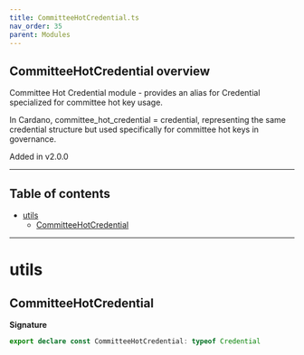 ```yaml
---
title: CommitteeHotCredential.ts
nav_order: 35
parent: Modules
---
```


## CommitteeHotCredential overview

Committee Hot Credential module - provides an alias for Credential specialized for committee hot key usage.

In Cardano, committee_hot_credential = credential, representing the same credential structure
but used specifically for committee hot keys in governance.

Added in v2.0.0

---

<h2 className="text-delta">Table of contents</h2>

- [utils](#utils)
  - [CommitteeHotCredential](#committeehotcredential)

---

# utils

## CommitteeHotCredential

**Signature**

```ts
export declare const CommitteeHotCredential: typeof Credential
```
